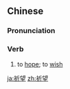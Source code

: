 ==Chinese==
{{zh-forms}}

===Pronunciation===
{{zh-pron
|m=qíwàng
|c=kei4 mong6
|mn=qz,xm,zz:kî-bōng
|cat=v
}}

===Verb===
{{zh-verb}}

# to [[hope]]; to [[wish]]

[[ja:祈望]]
[[zh:祈望]]